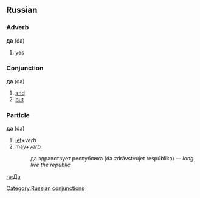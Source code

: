 ==Russian==
===Adverb===
'''да''' (da)

# [[yes]]

===Conjunction===
[[Category:Russian conjunctions]]
'''да''' (da)

# [[and]]
# [[but]]

===Particle===
'''да''' (da)

# [[let]]+''verb''
# [[may]]+''verb''
#:да здравствует республика (da zdrávstvujet respúblika) — ''long live the republic''

[[ru:Да]]